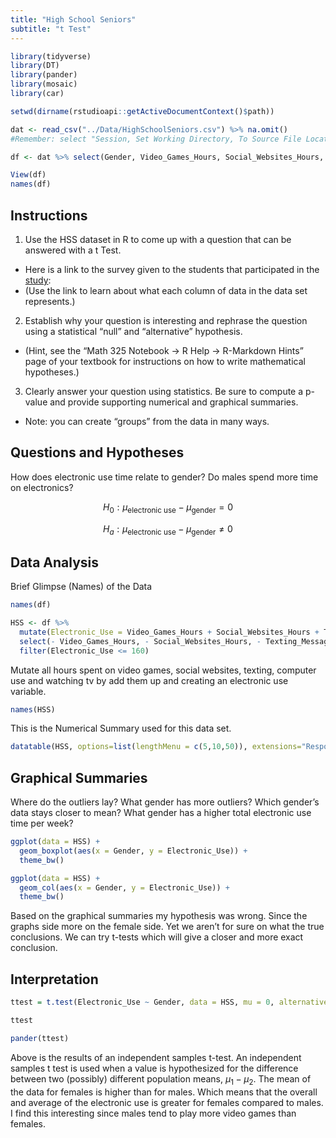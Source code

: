 ```yaml
---
title: "High School Seniors"
subtitle: "t Test"
---
```



```r
library(tidyverse)
library(DT)
library(pander)
library(mosaic)
library(car)

setwd(dirname(rstudioapi::getActiveDocumentContext()$path))

dat <- read_csv("../Data/HighSchoolSeniors.csv") %>% na.omit()
#Remember: select "Session, Set Working Directory, To Source File Location", and then play this R-chunk into your console to read the HSS data into R. 

df <- dat %>% select(Gender, Video_Games_Hours, Social_Websites_Hours, Texting_Messaging_Hours, Computer_Use_Hours, Watching_TV_Hours)
```

```r
View(df)
names(df)
```


## Instructions

1. Use the HSS dataset in R to come up with a question that can be answered with a t Test. 
  + Here is a link to the survey given to the students that participated in the [study](https://ww2.amstat.org/censusatschool/pdfs/C@SQuestionnaire.pdf):
  + (Use the link to learn about what each column of data in the data set represents.)

2. Establish why your question is interesting and rephrase the question using a statistical "null" and "alternative" hypothesis. 
  + (Hint, see the "Math 325 Notebook -> R Help -> R-Markdown Hints" page of your textbook for instructions on how to write mathematical hypotheses.)

3. Clearly answer your question using statistics. Be sure to compute a p-value and provide supporting numerical and graphical summaries. 
  + Note: you can create "groups" from the data in many ways. 

## Questions and Hypotheses

How does electronic use time relate to gender? Do males spend more time on electronics? 

$$
  H_0: \mu_\text{electronic use} - \mu_\text{gender} = 0
$$

$$
  H_a: \mu_\text{electronic use} - \mu_\text{gender} \neq 0
$$

## Data Analysis

Brief Glimpse (Names) of the Data

```r
names(df)
```

```r
HSS <- df %>% 
  mutate(Electronic_Use = Video_Games_Hours + Social_Websites_Hours + Texting_Messaging_Hours + Computer_Use_Hours + Watching_TV_Hours) %>% 
  select(- Video_Games_Hours, - Social_Websites_Hours, - Texting_Messaging_Hours, - Computer_Use_Hours,  - Watching_TV_Hours) %>% 
  filter(Electronic_Use <= 160)
```

Mutate all hours spent on video games, social websites, texting, computer use and watching tv by add them up and creating an electronic use variable. 

```r
names(HSS)
```

This is the Numerical Summary used for this data set.

```r
datatable(HSS, options=list(lengthMenu = c(5,10,50)), extensions="Responsive")
```

## Graphical Summaries

Where do the outliers lay? What gender has more outliers? Which gender's data stays closer to mean? What gender has a higher total electronic use time per week? 

```r
ggplot(data = HSS) + 
  geom_boxplot(aes(x = Gender, y = Electronic_Use)) +
  theme_bw()

ggplot(data = HSS) + 
  geom_col(aes(x = Gender, y = Electronic_Use)) +
  theme_bw()
```

Based on the graphical summaries my hypothesis was wrong. Since the graphs side more on the female side. Yet we aren't for sure on what the true conclusions. We can try t-tests which will give a closer and more exact conclusion. 

## Interpretation

```r
ttest = t.test(Electronic_Use ~ Gender, data = HSS, mu = 0, alternative = "two.sided", conf.level = 0.95)
```

```r
ttest
```

```r
pander(ttest)
```


Above is the results of an independent samples t-test. An independent samples t test is used when a value is hypothesized for the difference between two (possibly) different population means, $\mu_1 - \mu_2$. The mean of the data for females is higher than for males. Which means that the overall and average of the electronic use is greater for females compared to males. I find this interesting since males tend to play more video games than females. 



<!-- ```{r qqplot} -->
<!-- qqPlot(Electronic_Use ~ Gender, data = HSS) -->
<!-- ``` -->

